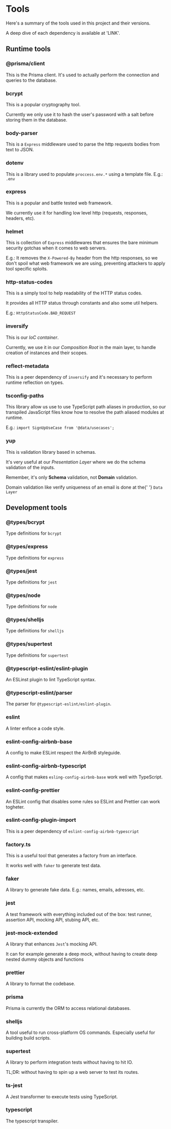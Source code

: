 
# Tools

<p> Here's a summary of the tools used in this project and their versions.</p>
<p>A deep dive of each dependency is available at 'LINK'.</p>

## Runtime tools

<ToolsTable type="production" />

### @prisma/client

<p>
  This is the Prisma client. It's used to actually perform the connection and
  queries to the database.
</p>

### bcrypt

<p>This is a popular cryptography tool.</p>
<p>
  Currently we only use it to hash the user's password with a salt before
  storing them in the database.
</p>

### body-parser

<p>
  This is a <code>Express</code> middleware used to parse the http requests
  bodies from text to JSON.
</p>

### dotenv

<p>
  This is a library used to populate <code>proccess.env.*</code> using a
  template file. E.g.: <code>.env</code>
</p>

### express

<p>This is a popular and battle tested web framework.</p>
<p>
  We currently use it for handling low level http (requests, responses, headers,
  etc).
</p>

### helmet

<p>
  This is collection of <code>Express</code> middlewares that ensures the bare
  minimum security gotchas when it comes to web servers.
</p>
<p>
  E.g.: It removes the <code>X-Powered-By</code> header from the http responses,
  so we don't spoil what web framework we are using, preventing attackers to
  apply tool specific sploits.
</p>

### http-status-codes

<p>This is a simply tool to help readability of the HTTP status codes.</p>
<p>It provides all HTTP status through constants and also some util helpers.</p>
<p>
  E.g.: <code>HttpStatusCode.BAD_REQUEST</code>
</p>

### inversify

<p>
  This is our <i>IoC container</i>.
</p>
<p>
  Currently, we use it in our <i>Composition Root</i> in the main layer, to
  handle creation of instances and their scopes.
</p>

### reflect-metadata

<p>
  This is a peer dependency of <code>inversify</code> and it's necessary to
  perform runtime reflection on types.
</p>

### tsconfig-paths

<p>
  This library allow us use to use TypeScript path aliases in production, so our
  transpiled JavaScript files know how to resolve the path aliased modules at
  runtime.
</p>

<p>
  E.g.: <code>import SignUpUseCase from '@data/usecases';</code>
</p>

### yup

<p>This is validation library based in schemas.</p>
<p>
  It's very useful at our <i>Presentation Layer</i> where we do the schema
  validation of the inputs.
</p>
<p>
  Remember, it's only <b>Schema</b> validation, not <b>Domain</b> validation.
</p>
<p>
  Domain validation like verify uniqueness of an email is done at the{' '}
  <code>Data Layer</code>
</p>

## Development tools

<ToolsTable type="dev" />

### @types/bcrypt

<p>
  Type definitions for <code>bcrypt</code>
</p>

### @types/express

<p>
  Type definitions for <code>express</code>
</p>

### @types/jest

<p>
  Type definitions for <code>jest</code>
</p>

### @types/node

<p>
  Type definitions for <code>node</code>
</p>

### @types/shelljs

<p>
  Type definitions for <code>shelljs</code>
</p>

### @types/supertest

<p>
  Type definitions for <code>supertest</code>
</p>

### @typescript-eslint/eslint-plugin

<p>An ESLinst plugin to lint TypeScript syntax.</p>

### @typescript-eslint/parser

<p>
  The parser for <code>@typescript-eslint/eslint-plugin</code>.
</p>

### eslint

<p>A linter enfoce a code style.</p>

### eslint-config-airbnb-base

<p>A config to make ESLint respect the AirBnB styleguide.</p>

### eslint-config-airbnb-typescript

<p>
  A config that makes <code>esling-config-airbnb-base</code> work well with
  TypeScript.
</p>

### eslint-config-prettier

<p>
  An ESLint config that disables some rules so ESLint and Prettier can work
  togheter.
</p>

### eslint-config-plugin-import

<p>
  This is a peer dependency of <code>eslint-config-airbnb-typescript</code>
</p>

### factory.ts

<p>This is a useful tool that generates a factory from an interface.</p>
<p>
  It works well with <code>faker</code> to generate test data.
</p>

### faker

<p>A library to generate fake data. E.g.: names, emails, adresses, etc.</p>

### jest

<p>
  A test framework with everything included out of the box: test runner,
  assertion API, mocking API, stubing API, etc.
</p>

### jest-mock-extended

<p>
  A library that enhances <code>Jest</code>'s mocking API.
</p>
<p>
  It can for example generate a deep mock, without having to create deep nested
  dummy objects and functions
</p>

### prettier

<p>A library to format the codebase.</p>

### prisma

<p>Prisma is currently the ORM to access relational databases.</p>

### shelljs

<p>
  A tool useful to run cross-platform OS commands. Especially useful for
  building build scripts.
</p>

### supertest

<p>A library to perform integration tests without having to hit IO.</p>
<p>TL;DR: without having to spin up a web server to test its routes.</p>

### ts-jest

<p>A Jest transformer to execute tests using TypeScript.</p>

### typescript

<p>The typescript transpiler.</p>
